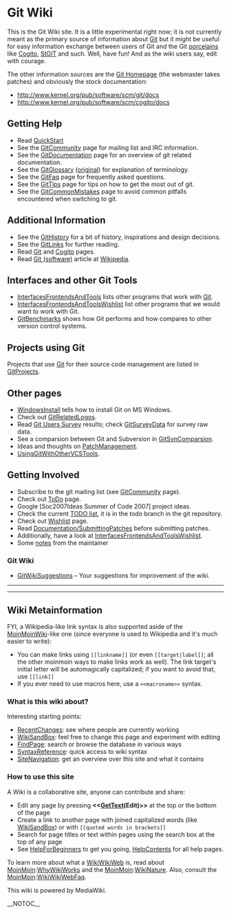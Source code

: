 <!-- ## Please edit system and help pages ONLY in the moinmaster wiki! For more
 -->
<!-- ## information, please see [[MoinMaster]]:[[MoinPagesEditorGroup]].
 -->
<!-- ##master-page:[[FrontPage]]
 -->
<!-- #format wiki
 -->
<!-- #language en
 -->
<!-- #pragma section-numbers off
 -->
= Git Wiki =

This is the Git Wiki site. It is a little experimental right now; it is not
currently meant as the primary source of information about [[Git]] but it might
be useful for easy information exchange between users of Git and the Git
[[Porcelain|porcelains]] like [[Cogito]], [http://wiki.procode.org/cgi-bin/wiki.cgi/StGIT StGIT]
and such.  Well, have fun! And as the wiki users say, edit with courage.

The other information sources are the [http://git.or.cz/ Git Homepage] (the
webmaster takes patches) and obviously the stock documentation:
* http://www.kernel.org/pub/software/scm/git/docs
* http://www.kernel.org/pub/software/scm/cogito/docs

== Getting Help ==
* Read [[QuickStart]]
* See the [[GitCommunity]] page for mailing list and IRC information.
* See the [[GitDocumentation]] page for an overview of git related documentation.
* See the [[GitGlossary]] ([http://www.kernel.org/pub/software/scm/git/docs/glossary.html original]) for explanation of terminology.
* See the [[GitFaq]] page for frequently asked questions.
* See the [[GitTips]] page for tips on how to get the most out of git.
* See the [[GitCommonMistakes]] page to avoid common pitfalls encountered when switching to git.

== Additional Information ==
* See the [[GitHistory]] for a bit of history, inspirations and design decisions.
* See the [[GitLinks]] for further reading.
* Read [[Git]] and [[Cogito]] pages.
* Read [[WikiPedia:Git_(software)|Git (software)]] article at [http://en.wikipedia.org Wikipedia].

== Interfaces and other Git Tools ==
* [[InterfacesFrontendsAndTools]] lists other programs that work with [[Git]].
* [[InterfacesFrontendsAndToolsWishlist]] list other programs that we would want to work with Git.
* [[GitBenchmarks]] shows how Git performs and how compares to other version control systems.

== Projects using Git ==
Projects that use [[Git]] for their source code management are listed in [[GitProjects]].

== Other pages ==
* [[WindowsInstall]] tells how to install Git on MS Windows.
* Check out [[GitRelatedLogos]].
* Read [[GitSurvey|Git Users Survey]] results; check [[GitSurveyData]] for survey raw data.
* See a comparsion between Git and Subversion in [[GitSvnComparsion]].
* Ideas and thoughts on [[PatchManagement]].
* [[UsingGitWithOtherVCSTools]].

== Getting Involved ==
* Subscribe to the git mailing list (see [[GitCommunity]] page).
* Check out [[ToDo]] page.
* Google [Soc2007Ideas Summer of Code 2007] project ideas.
* Check the current [http://kernel.org/git/?p=git/git.git;a=blob;hb=todo;f=TODO TODO list], it is in the todo branch in the git repository.
* Check out [[Wishlist]] page.
* Read [http://kernel.org/git/?p=git/git.git;a=blob;f=Documentation/SubmittingPatches Documentation/[[SubmittingPatches]]] before submitting patches.
* Additionally, have a look at [[InterfacesFrontendsAndToolsWishlist]].
* Some [[notes]] from the maintainer

=== Git Wiki ===
* [[GitWikiSuggestions]] – Your suggestions for improvement of the wiki.

----
----

== Wiki Metainformation ==

FYI, a Wikipedia-like link syntax is also supported aside of the [[MoinMoinWiki]]-like one
(since everyone is used to Wikipedia and it's much easier to write):

* You can make links using <code><nowiki>[[linkname]]</nowiki></code> (or even <code><nowiki>[[target|label]]</nowiki></code>; all the other moinmoin ways to make links work as well). The link target's initial letter will be automagically capitalized; if you want to avoid that, use <code><nowiki>[[link]]</nowiki></code>
* If you ever need to use macros here, use a <code><nowiki> <<macroname>> </nowiki></code> syntax.

=== What is this wiki about? ===

Interesting starting points:
* [[RecentChanges]]: see where people are currently working
* [[WikiSandBox]]: feel free to change this page and experiment with editing
* [[Special:Search|FindPage]]: search or browse the database in various ways
* [http://meta.wikimedia.org/wiki/Help:Editing SyntaxReference]: quick access to wiki syntax
* [[Special:Specialpages|SiteNavigation]]: get an overview over this site and what it contains

=== How to use this site ===

A Wiki is a collaborative site, anyone can contribute and share:
* Edit any page by pressing <b><<[[GetText]](Edit)>></b> at the top or the bottom of the page
* Create a link to another page with joined capitalized words (like [[WikiSandBox]]) or with <code><nowiki>[[quoted words in brackets]]</nowiki></code>
* Search for page titles or text within pages using the search box at the top of any page
* See [[HelpForBeginners]] to get you going, [[HelpContents]] for all help pages.

To learn more about what a [[WikiWikiWeb]] is, read about [[MoinMoin]]:[[WhyWikiWorks]] and the [[MoinMoin]]:[[WikiNature]]. Also, consult the [[MoinMoin]]:[[WikiWikiWebFaq]].

This wiki is powered by MediaWiki.

__NOTOC__